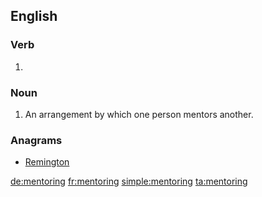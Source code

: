 ==English==

===Verb===
{{head|en|present participle}}

# {{present participle of|mentor|lang=en}}

===Noun===
{{en-noun}}

# An arrangement by which one person mentors another.

===Anagrams===
* [[Remington#English|Remington]]

[[de:mentoring]]
[[fr:mentoring]]
[[simple:mentoring]]
[[ta:mentoring]]
